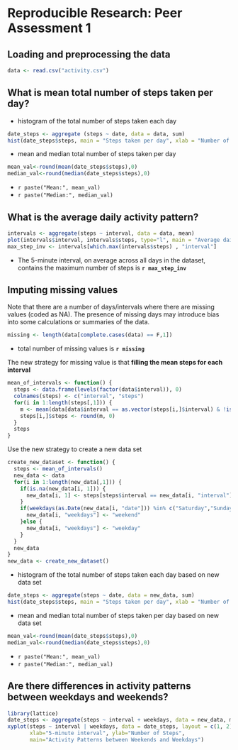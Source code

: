 # Reproducible Research: Peer Assessment 1


## Loading and preprocessing the data
```r
data <- read.csv("activity.csv")
```


## What is mean total number of steps taken per day?
- histogram of the total number of steps taken each day
```r
date_steps <- aggregate (steps ~ date, data = data, sum)
hist(date_steps$steps, main = "Steps taken per day", xlab = "Number of steps")
```
- mean and median total number of steps taken per day
```r
mean_val<-round(mean(date_steps$steps),0)
median_val<-round(median(date_steps$steps),0)
```
 - `r paste("Mean:", mean_val)`
 - `r paste("Median:", median_val)`

## What is the average daily activity pattern?
```r
intervals <- aggregate(steps ~ interval, data = data, mean)
plot(intervals$interval, intervals$steps, type="l", main = "Average daily activity pattern", xlab = "5-minute interval", ylab = "average number of steps taken")
max_step_inv <- intervals[which.max(intervals$steps) , "interval"]
```
- The 5-minute interval, on average across all days in the dataset, contains the maximum number of steps is **`r max_step_inv`**

## Imputing missing values  
Note that there are a number of days/intervals where there are missing values (coded as NA). The presence of missing days may introduce bias into some calculations or summaries of the data.
```r
missing <- length(data[complete.cases(data) == F,1])
```
- total number of missing values is **`r missing`**  

The new strategy for missing value is that **filling the mean steps for each interval**
```r
mean_of_intervals <- function() {
  steps <- data.frame(levels(factor(data$interval)), 0)
  colnames(steps) <- c("interval", "steps")
  for(i in 1:length(steps[,1])) {
    m <- mean(data[data$interval == as.vector(steps[i,]$interval) & !is.na(data$steps), "steps"], na.rm = T)
    steps[i,]$steps <- round(m, 0)
  }
  steps
}
```
Use the new strategy to create a new data set
```r
create_new_dataset <- function() {
  steps <- mean_of_intervals()
  new_data <- data
  for(i in 1:length(new_data[,1])) {
    if(is.na(new_data[i, 1])) {
      new_data[i, 1] <- steps[steps$interval == new_data[i, "interval"], 2]
    }
    if(weekdays(as.Date(new_data[i, "date"])) %in% c("Saturday","Sunday")) {
      new_data[i, "weekdays"] <- "weekend"
    }else {
      new_data[i, "weekdays"] <- "weekday"
    }
  }
  new_data
}
new_data <- create_new_dataset()
```

- histogram of the total number of steps taken each day based on new data set
```r
date_steps <- aggregate(steps ~ date, data = new_data, sum)
hist(date_steps$steps, main = "Steps taken per day", xlab = "Number of steps")
```
- mean and median total number of steps taken per day based on new data set
```r
mean_val<-round(mean(date_steps$steps),0)
median_val<-round(median(date_steps$steps),0)
```
 - `r paste("Mean:", mean_val)`
 - `r paste("Median:", median_val)`

## Are there differences in activity patterns between weekdays and weekends?
```r
library(lattice)
date_steps <- aggregate(steps ~ interval + weekdays, data = new_data, mean)
xyplot(steps ~ interval | weekdays, data = date_steps, layout = c(1, 2), type = "l", 
       xlab="5-minute interval", ylab="Number of Steps",
       main="Activity Patterns between Weekends and Weekdays")
```